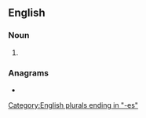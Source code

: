 {{also|Beeches}}
==English==

===Noun===
{{head|en|noun plural form}}

# {{plural of|beech|lang=en}}

===Anagrams===
* {{anagrams|en|beseche|beseech}}

[[Category:English plurals ending in "-es"]]